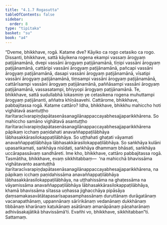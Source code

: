```yaml
---
title: "4.1.7 Rogasutta"
tableOfContents: false
sidebar:
  order: 8
type: "tipitaka"
basket: "su"
book: "a4"
---
```



<DynamicBreadcrumb />

<Division number="157" book="a4">

<Paragraph number="922" book="a4">
“Dveme, bhikkhave, rogā. Katame dve? Kāyiko ca rogo cetasiko ca rogo. Dissanti, bhikkhave, sattā kāyikena rogena ekampi vassaṃ ārogyaṃ paṭijānamānā, dvepi vassāni ārogyaṃ paṭijānamānā, tīṇipi vassāni ārogyaṃ paṭijānamānā, cattāripi vassāni ārogyaṃ paṭijānamānā, pañcapi vassāni ārogyaṃ paṭijānamānā, dasapi vassāni ārogyaṃ paṭijānamānā, vīsatipi vassāni ārogyaṃ paṭijānamānā, tiṃsampi vassāni ārogyaṃ paṭijānamānā, cattārīsampi vassāni ārogyaṃ paṭijānamānā, paññāsampi vassāni ārogyaṃ paṭijānamānā, vassasatampi, bhiyyopi ārogyaṃ paṭijānamānā. Te, bhikkhave, sattā sudullabhā lokasmiṃ ye cetasikena rogena muhuttampi ārogyaṃ paṭijānanti, aññatra khīṇāsavehi.
</Paragraph>

<Paragraph number="923" book="a4">
Cattārome, bhikkhave, pabbajitassa rogā. Katame cattāro? Idha, bhikkhave, bhikkhu mahiccho hoti vighātavā asantuṭṭho itarītaracīvarapiṇḍapātasenāsanagilānappaccayabhesajjaparikkhārena. So mahiccho samāno vighātavā asantuṭṭho itarītaracīvarapiṇḍapātasenāsanagilānappaccayabhesajjaparikkhārena pāpikaṃ icchaṃ paṇidahati anavaññappaṭilābhāya lābhasakkārasilokappaṭilābhāya. So uṭṭhahati ghaṭati vāyamati anavaññappaṭilābhāya lābhasakkārasilokappaṭilābhāya. So saṅkhāya kulāni upasaṅkamati, saṅkhāya nisīdati, saṅkhāya dhammaṃ bhāsati, saṅkhāya uccārapassāvaṃ sandhāreti. Ime kho, bhikkhave, cattāro pabbajitassa rogā.
</Paragraph>

<Paragraph number="924" book="a4">
Tasmātiha, bhikkhave, evaṃ sikkhitabbaṃ—  ‘na mahicchā bhavissāma vighātavanto asantuṭṭhā itarītaracīvarapiṇḍapātasenāsanagilānappaccayabhesajjaparikkhārena, na pāpikaṃ icchaṃ paṇidahissāma anavaññappaṭilābhāya lābhasakkārasilokappaṭilābhāya, na uṭṭhahissāma na ghaṭessāma na vāyamissāma anavaññappaṭilābhāya lābhasakkārasilokappaṭilābhāya, khamā bhavissāma sītassa uṇhassa jighacchāya pipāsāya ḍaṃsamakasavātātapasarīsapasamphassānaṃ duruttānaṃ durāgatānaṃ vacanapathānaṃ, uppannānaṃ sārīrikānaṃ vedanānaṃ dukkhānaṃ tibbānaṃ kharānaṃ kaṭukānaṃ asātānaṃ amanāpānaṃ pāṇaharānaṃ adhivāsakajātikā bhavissāmā’ti. Evañhi vo, bhikkhave, sikkhitabban”ti.

</Paragraph>
</Division>

<Paragraph number="925" type="center" book="a4">
Sattamaṃ.
</Paragraph>